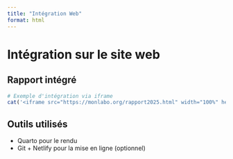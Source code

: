 ```yaml
---
title: "Intégration Web"
format: html
---
```


# Intégration sur le site web

## Rapport intégré

```r
# Exemple d'intégration via iframe
cat('<iframe src="https://monlabo.org/rapport2025.html" width="100%" height="500px"></iframe>')
```

## Outils utilisés

- Quarto pour le rendu
- Git + Netlify pour la mise en ligne (optionnel)